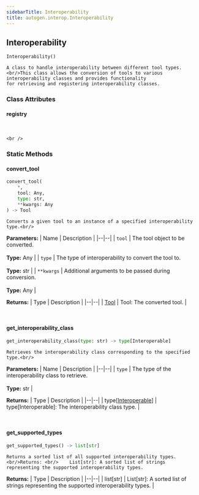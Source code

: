 ```yaml
---
sidebarTitle: Interoperability
title: autogen.interop.Interoperability
---
```

<h2 id="autogen.interop.Interoperability" class="doc doc-heading">
    <code class="doc-symbol doc-symbol-heading doc-symbol-class"></code>
    <span class="doc doc-object-name doc-class-name">Interoperability</span>
</h2>

```python
Interoperability()
```

    A class to handle interoperability between different tool types.<br/>This class allows the conversion of tools to various interoperability classes and provides functionality
    for retrieving and registering interoperability classes.

### Class Attributes

<code class="doc-symbol doc-symbol-heading doc-symbol-attribute"></code>
#### registry
<br />

    <br />

### Static Methods

<code class="doc-symbol doc-symbol-heading doc-symbol-method"></code>
#### convert_tool

```python
convert_tool(
    *,
    tool: Any,
    type: str,
    **kwargs: Any
) -> Tool
```

    Converts a given tool to an instance of a specified interoperability type.<br/>

<b>Parameters:</b>
| Name | Description |
|--|--|
| `tool` | The tool object to be converted.<br/><br/>**Type:** Any |
| `type` | The type of interoperability to convert the tool to.<br/><br/>**Type:** str |
| `**kwargs` | Additional arguments to be passed during conversion.<br/><br/>**Type:** Any |

<b>Returns:</b>
| Type | Description |
|--|--|
| [Tool](/docs/api-reference/autogen/tools/Tool) | Tool: The converted tool. |

<br />

<code class="doc-symbol doc-symbol-heading doc-symbol-method"></code>
#### get_interoperability_class

```python
get_interoperability_class(type: str) -> type[Interoperable]
```

    Retrieves the interoperability class corresponding to the specified type.<br/>

<b>Parameters:</b>
| Name | Description |
|--|--|
| `type` | The type of the interoperability class to retrieve.<br/><br/>**Type:** str |

<b>Returns:</b>
| Type | Description |
|--|--|
| type[[Interoperable](/docs/api-reference/autogen/interop/Interoperable)] | type[Interoperable]: The interoperability class type. |

<br />

<code class="doc-symbol doc-symbol-heading doc-symbol-method"></code>
#### get_supported_types

```python
get_supported_types() -> list[str]
```

    Returns a sorted list of all supported interoperability types.<br/>Returns: <br/>    List[str]: A sorted list of strings representing the supported interoperability types.

<b>Returns:</b>
| Type | Description |
|--|--|
| list[str] | List[str]: A sorted list of strings representing the supported interoperability types. |

<br />